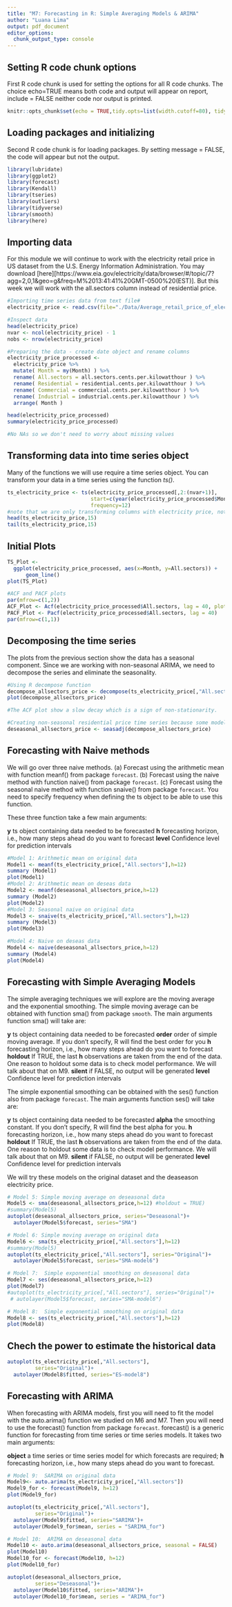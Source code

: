 ```yaml
---
title: "M7: Forecasting in R: Simple Averaging Models & ARIMA"
author: "Luana Lima"
output: pdf_document
editor_options: 
  chunk_output_type: console
---
```


## Setting R code chunk options

First R code chunk is used for setting the options for all R code chunks. The choice echo=TRUE means both code and output will appear on report, include = FALSE neither code nor output is printed.

```r
knitr::opts_chunk$set(echo = TRUE,tidy.opts=list(width.cutoff=80), tidy=FALSE) 
```

## Loading packages and initializing

Second R code chunk is for loading packages. By setting message = FALSE, the code will appear but not the output. 

```r
library(lubridate)
library(ggplot2)
library(forecast)  
library(Kendall)
library(tseries)
library(outliers)
library(tidyverse)
library(smooth)
library(here)
```

## Importing data

For this module we will continue to work with the electricity retail price in US dataset from the U.S. Energy Information Administration. You may download  [here][https://www.eia.gov/electricity/data/browser/#/topic/7?agg=2,0,1&geo=g&freq=M%2013:41:41%20GMT-0500%20(EST)]. But this week we will work with the all.sectors column instead of residential price.

```r

#Importing time series data from text file#
electricity_price <- read.csv(file="./Data/Average_retail_price_of_electricity_United_States_monthly.csv",header=TRUE,skip=4)

#Inspect data
head(electricity_price)
nvar <- ncol(electricity_price) - 1
nobs <- nrow(electricity_price)

#Preparing the data - create date object and rename columns
electricity_price_processed <-
  electricity_price %>%
  mutate( Month = my(Month) ) %>% 
  rename( All.sectors = all.sectors.cents.per.kilowatthour ) %>% 
  rename( Residential = residential.cents.per.kilowatthour ) %>% 
  rename( Commercial = commercial.cents.per.kilowatthour ) %>% 
  rename( Industrial = industrial.cents.per.kilowatthour ) %>% 
  arrange( Month )

head(electricity_price_processed)
summary(electricity_price_processed)

#No NAs so we don't need to worry about missing values

```

## Transforming data into time series object

Many of the functions we will use require a time series object. You can transform your data in a time series using the function *ts()*. 

```r
ts_electricity_price <- ts(electricity_price_processed[,2:(nvar+1)],
                           start=c(year(electricity_price_processed$Month[1]),month(electricity_price_processed$Month[1])),
                           frequency=12) 
#note that we are only transforming columns with electricity price, not the date columns  
head(ts_electricity_price,15)
tail(ts_electricity_price,15)

```

## Initial Plots

```r

TS_Plot <- 
  ggplot(electricity_price_processed, aes(x=Month, y=All.sectors)) +
      geom_line()
plot(TS_Plot)

#ACF and PACF plots
par(mfrow=c(1,2))
ACF_Plot <- Acf(electricity_price_processed$All.sectors, lag = 40, plot = TRUE)
PACF_Plot <- Pacf(electricity_price_processed$All.sectors, lag = 40)
par(mfrow=c(1,1))
```


## Decomposing the time series 

The plots from the previous section show the data has a seasonal component. Since we are working with non-seasonal ARIMA, we need to decompose the series and eliminate the seasonality.

```r
#Using R decompose function
decompose_allsectors_price <- decompose(ts_electricity_price[,"All.sectors"],"additive")
plot(decompose_allsectors_price)

#The ACF plot show a slow decay which is a sign of non-stationarity.

#Creating non-seasonal residential price time series because some models can't handle seasonality
deseasonal_allsectors_price <- seasadj(decompose_allsectors_price)  


```


## Forecasting with Naive methods

We will go over three naive methods.
(a) Forecast using the arithmetic mean with function meanf() from package `forecast`.
(b) Forecast using the naive method with function naive() from package `forecast`.
(c) Forecast using the seasonal naive method with function snaive() from package `forecast`. You need to specify frequency when defining the ts object to be able to use this function.

These three function take a few main arguments:

**y** ts object containing data needed to be forecasted
**h** forecasting horizon, i.e., how many steps ahead do you want to forecast
**level** Confidence level for prediction intervals



```r
#Model 1: Arithmetic mean on original data
Model1 <- meanf(ts_electricity_price[,"All.sectors"],h=12)
summary (Model1)
plot(Model1)
#Model 2: Arithmetic mean on deseas data
Model2 <- meanf(deseasonal_allsectors_price,h=12)
summary (Model2)
plot(Model2)
#Model 3: Seasonal naive on original data
Model3 <- snaive(ts_electricity_price[,"All.sectors"],h=12)
summary (Model3)
plot(Model3)

#Model 4: Naive on deseas data
Model4 <- naive(deseasonal_allsectors_price,h=12)
summary (Model4)
plot(Model4)
```


## Forecasting with Simple Averaging Models

The simple averaging techniques we will explore are the moving average and the exponential smoothing. The simple moving average can be obtained with function sma() from package `smooth`. The main arguments function sma() will take are:

**y** ts object containing data needed to be forecasted
**order** order of simple moving average. If you don't specify, R will find the best order for you
**h** forecasting horizon, i.e., how many steps ahead do you want to forecast
**holdout** If TRUE, the last **h** observations are taken from the end of the data. One reason to holdout some data is to check model performance. We will talk about that on M9.
**silent** if FALSE, no output will be generated
**level** Confidence level for prediction intervals


The simple exponential smoothing can be obtained with the ses() function also from package `forecast`. The main arguments function ses() will take are:

**y** ts object containing data needed to be forecasted
**alpha** the smoothing constant. If you don't specify, R will find the best alpha for you. 
**h** forecasting horizon, i.e., how many steps ahead do you want to forecast
**holdout** If TRUE, the last **h** observations are taken from the end of the data. One reason to holdout some data is to check model performance. We will talk about that on M9.
**silent** if FALSE, no output will be generated
**level** Confidence level for prediction intervals


We will try these models on the original dataset and the deaseason electricity price.

```r
# Model 5: Simple moving average on deseasonal data
Model5 <- sma(deseasonal_allsectors_price,h=12) #holdout = TRUE)
#summary(Model5)
autoplot(deseasonal_allsectors_price, series="Deseasonal")+
  autolayer(Model5$forecast, series="SMA")

# Model 6: Simple moving average on original data
Model6 <- sma(ts_electricity_price[,"All.sectors"],h=12)
#summary(Model5)
autoplot(ts_electricity_price[,"All.sectors"], series="Original")+
  autolayer(Model5$forecast, series="SMA-model6")

# Model 7:  Simple exponential smoothing on deseasonal data
Model7 <- ses(deseasonal_allsectors_price,h=12)
plot(Model7)
#autoplot(ts_electricity_price[,"All.sectors"], series="Original")+
 # autolayer(Model5$forecast, series="SMA-model6")

# Model 8:  Simple exponential smoothing on original data
Model8 <- ses(ts_electricity_price[,"All.sectors"],h=12)
plot(Model8)

```

## Chech the power to estimate the historical data 

```r
autoplot(ts_electricity_price[,"All.sectors"], 
         series="Original")+
  autolayer(Model8$fitted, series="ES-model8")
```

## Forecasting with ARIMA

When forecasting with ARIMA models, first you will need to fit the model with the auto.arima() function we studied on M6 and M7. Then you will need to use the forecast() function from package `forecast`. forecast() is a generic function for forecasting from time series or time series models. It takes two main arguments:

**object** 	a time series or time series model for which forecasts are required;
**h** forecasting horizon, i.e., how many steps ahead do you want to forecast.

```r

# Model 9:  SARIMA on original data
Model9<- auto.arima(ts_electricity_price[,"All.sectors"])
Model9_for <- forecast(Model9, h=12)
plot(Model9_for)

autoplot(ts_electricity_price[,"All.sectors"], 
         series="Original")+
  autolayer(Model9$fitted, series="SARIMA")+
  autolayer(Model9_for$mean, series = "SARIMA_for")

# Model 10:  ARIMA on deseasonal data
Model10 <- auto.arima(deseasonal_allsectors_price, seasonal = FALSE)
plot(Model10)
Model10_for <- forecast(Model10, h=12)
plot(Model10_for)

autoplot(deseasonal_allsectors_price, 
         series="Deseasonal")+
  autolayer(Model10$fitted, series="ARIMA")+
  autolayer(Model10_for$mean, series = "ARIMA_for")

```


